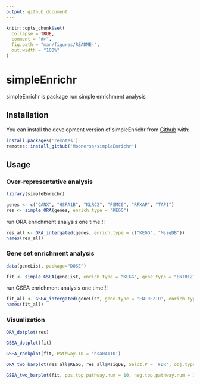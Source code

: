 ```yaml
---
output: github_document
---
```


<!-- README.md is generated from README.Rmd. Please edit that file -->

```r
knitr::opts_chunk$set(
  collapse = TRUE,
  comment = "#>",
  fig.path = "man/figures/README-",
  out.width = "100%"
)
```

# simpleEnrichr

<!-- badges: start -->
<!-- badges: end -->

simpleEnrichr is package run simple enrichment analysis

## Installation

You can install the development version of simpleEnrichr from [Github](https://github.com/Moonerss/simpleEnrichr) with:

``` r
install.packages('remotes')
remotes::install_github('Moonerss/simpleEnrichr')
```

## Usage

### Over-representative analysis  

```r
library(simpleEnrichr)
```


```r
genes <- c("CANX", "HSPA1B", "KLRC2", "PSMC6", "RFXAP", "TAP1")
res <- simple_ORA(genes, enrich.type = "KEGG")
```

run ORA enrichment analysis one time!!!


```r
res_all <- ORA_intergated(genes, enrich.type = c("KEGG", "MsigDB"))
names(res_all)
```

### Gene set enrichment analysis

```r
data(geneList, package="DOSE")

fit <- simple_GSEA(geneList, enrich.type = "KEGG", gene.type = "ENTREZID")
```

run GSEA enrichment analysis one time!!!

```r
fit_all <- GSEA_intergated(geneList, gene.type = 'ENTREZID', enrich.type = c("MsigDB", "KEGG"))
names(fit_all)
```

### Visualization  

```r
ORA_dotplot(res)
```


```r
GSEA_dotplot(fit)
```

```r
GSEA_rankplot(fit, Pathway.ID = 'hsa04110')
```

```r
ORA_two_barplot(res_all$KEGG, res_all$MsigDB, Selct.P = 'FDR', obj.types = c("KEGG", "MsigDB"))
```

```r
GSEA_two_barplot(fit, pos.top.pathway.num = 10, neg.top.pathway.num = 10)
```

